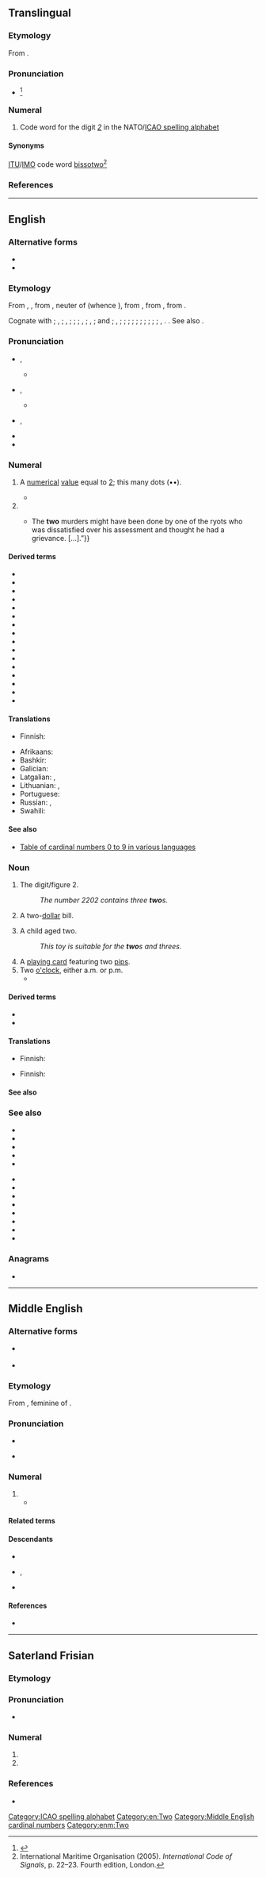 {{also|two-|twò}}
==Translingual==

===Etymology===
From {{der|mul|en|two}}.

===Pronunciation===
* {{IPA|mul|[ˈtuː]}}<ref name=":3">{{Cite book|url=https://www.icao.int/Meetings/anconf12/Document%20Archive/AN10_V2_cons%5B1%5D.pdf|title=Annex 10 to the Convention on International Civil Aviation: Aeronautical Telecommunications; Volume II Communication Procedures including those with PANS status|page=§5.2.1.3, Figure 5–1|publisher=International Civil Aviation Organization|edition=6th|date=October 2001|access-date=23 January 2019|archive-url=https://web.archive.org/web/20190331002913/https://www.icao.int/Meetings/anconf12/Document%20Archive/AN10_V2_cons%5B1%5D.pdf|archive-date=31 March 2019|url-status=live}}</ref>

===Numeral===
{{head|mul|numeral}}

# Code word for the digit ''[[2]]'' in the NATO/[[ICAO spelling alphabet]]

====Synonyms====
[[ITU]]/[[IMO]] code word [[bissotwo]]<ref>International Maritime Organisation (2005). ''International Code of Signals'', p. 22–23. Fourth edition, London.</ref>

===References===
<references/>

[[Category:ICAO spelling alphabet]]

----

==English==
{{wikipedia}}
{{number box|en|2}}

===Alternative forms===
* {{alter|en|twa||obsolete outside dialects}}
* {{alter|en|twey||archaic}}

===Etymology===
{{PIE word|en|dwóh₁}}
From {{inh|en|enm|two}}, {{m|enm|twa}}, from {{inh|en|ang|twā}}, neuter of {{m|ang|twēġen}} (whence {{m|en|twain}}), from {{inh|en|gmw-pro|*twai-}}, from {{inh|en|gem-pro|*twai}}, from {{inh|en|ine-pro|*dwóh₁}}.

Cognate with {{cog|sco|twa||two}}; {{cog|frr|tou}}, {{m|frr|tuu||two}}; {{cog|stq|twäin}}, {{m|stq|two||two}}; {{cog|fy|twa||two}}; {{cog|nl|twee||two}}; {{cog|nds|twee}}, {{m|nds|twei||two}}; {{cog|de|zwei}}, {{m|de|zwo||two}}; {{cog|da|-}} and {{cog|no|to||two}}; {{cog|sv|två}}, {{m|sv|tu||two}}; {{cog|is|tvö||two}}; {{cog|la|duō||two}}; {{cog|grc|δύο||two}}; {{cog|ga|dhá||two}}; {{cog|lt|dù||two}}; {{cog|ru|два||two}}; {{cog|sq|dy||two}}; {{cog|xcl|երկու||two}}; {{cog|sa|द्व||two|tr=dvá}}; {{cog|xto|wu}}, {{cog|txb|wi}}. {{doublet|en|duo}}. See also {{m|en|twain}}.

===Pronunciation===
* {{a|UK}} {{IPA|en|/tuː/|[tʰu̟ː]}}, {{enPR|to͞o}}
** {{audio|en|LL-Q1860_(eng)-Back_ache-two.wav|Audio (UK)}}
* {{a|US}} {{IPA|en|/tu/|[tʰu̟]}}, {{enPR|to͞o}}
** {{audio|en|en-us-two.ogg|Audio (US)}}
* {{a|obsolete}} {{IPA|en|/twuː/|}}, {{enPR|two͞o}}
* {{rhymes|en|uː|s=1}}
* {{homophones|en|to|too}}

===Numeral===
{{head|en|numeral}}

# {{cln|en|cardinal numbers}} A [[numerical]] [[value]] equal to [[2]]; this many dots (••).
#* {{RQ:Grey Riders|8|passage=Venters began to count them—one—'''two'''—three—four—on up to sixteen.}}
# {{n-g|Describing a [[set]] or [[group]] with two [[element]]s.}}
#* {{quote-book|en|year=1927|author=[http://openlibrary.org/authors/OL2416183A F. E. Penny]
|chapter=5|title=[http://openlibrary.org/works/OL16814587W Pulling the Strings]
|passage=“{{...}}The '''two''' murders might have been done by one of the ryots who was dissatisfied over his assessment and thought he had a grievance.&nbsp;[&hellip;].”}}

====Derived terms====
{{rel-top|Terms derived from ''two'' (numeral)}}
* {{l|en|four by two}}
* {{l|en|in two}}
* {{l|en|put two and two together}}
* {{l|en|two-by-four}}
* {{l|en|two-cylinder}}
* {{l|en|two-dimensional}}
* {{l|en|two-edged}}
* {{l|en|two-faced}}
* {{l|en|two heads are better than one}}
* {{l|en|two-hourly}}
* {{l|en|two-piece}}
* {{l|en|two-stroke}}
* {{l|en|twoth}}
* {{l|en|two-tone}}
* {{l|en|two-way}}
* {{l|en|two-wheeler}}
{{rel-bottom}}

====Translations====
{{trans-top|numerical value}}{{multitrans|data=
* Aari: {{tt|aiw|qaskén}}
* Abaza: {{tt|abq|гӏвба}}
* Abkhaz: {{tt|ab|ҩба|sc=Cyrl}}
* Adyghe: {{tt|ady|тӏу}}
* Afrikaans: {{tt+|af|twee}}
* Aghwan: {{t|xag|𐕗𐕈}}, {{t|xag|𐕗𐔽𐔰 }}
* Ainu: {{tt|ain|ツ゜|tr=tu}}
* Aiton: {{t-needed|aio}}
* Akkadian: {{tt|akk|𒁹𒁹|tr=šina}}
* Aklanon: {{t|akl|daewa}}
* Albanian: {{tt+|sq|dy}}
* Alutiiq: {{tt|ems|mal'uk}}
* American Sign Language: [[File:LSQ 2.jpg|upright=0.11]]
* Amharic: {{tt+|am|ሁለት}} (numeral: {{tt|am|፪}})
* Amuzgo: {{tt|amu|bè}}
* Western Apache: {{tt|apw|nakih}}
* Andi: {{t|ani|чӏегу}}
* Arabic: {{tt+|ar|اِثْنَانِ|d}}, (numeral: {{tt|ar|٢}})
*: Egyptian Arabic: {{tt|arz|اتنين|tr=itnēn}}
*: Moroccan Arabic: {{tt|ary|جوج|tr=jūj}}, {{tt|ary|تنين|tr=tnīn}}
* Aragonese: {{tt|an|dos}}
* Aramaic:
*: Assyrian Neo-Aramaic: {{t|aii|ܬܪܹܝ|tr=trē|m}}, {{t|aii|ܬܲܪܬܹܝܢ|tr=tārtēn|f}}
*: Hebrew: {{tt|arc|תרין|tr=trēn|m}}, {{tt|arc|תרתין|tr=tartēn|f}}
*: Syriac: {{tt|arc|ܬܪܝܢ|tr=trēn|m}}, {{tt|arc|ܬܪܬܝܢ|tr=tartēn|f}}
*: Western Neo-Aramaic: {{tt|amw|ܐܬܪ|m|tr=ʾeṯər}}, {{tt|amw|ܬܪܬ̤|f|tr=ṯarč}}
* Archi: {{t|aqc|къвеӏ}}
* Armenian: {{tt+|hy|երկու}}, {{tt|hy|երկուս}}
* Aromanian: {{tt+|rup|doi}}
* Asháninka: {{tt|cni|apite}}
* Assamese: {{tt|as|দুই}} (numeral: [[২]])
* Asturian: {{tt+|ast|dos}}
* Avar: {{tt|av|кӏиго}}
* Aymara: {{tt+|ay|paya}}
* Azerbaijani: {{tt+|az|iki}}
* Baekje: {{t|pkc|矣毛邑|tr=*iterəp}}
* Balinese: {{tt|ban|dadua}}
* Baluchi: {{tt|bal|دو}}
* Bashkir: {{tt|ba|ике}}
* Basque: {{tt+|eu|bi}}
* Bassa: {{tt|bsq|sɔ̃́}}
* Bavarian: {{tt|bar|zwoa}}
* Bay Miwok: {{tt|mkq|osha}}
* Belarusian: {{tt+|be|два|m}}, {{qualifier|collective}} {{tt|be|дво́е}}, {{tt|be|дво́йка|f|sc=Cyrl}}
* Bengali: {{tt+|bn|দুই|sc=Beng}} (numeral: [[২]])
* Bikol Central: {{tt+|bcl|duwa}}
* Binukid: {{t|bkd|daduwa}}
* Brahui: {{tt|brh|iraŧ}}
* Breton: {{tt+|br|daou|m}}, {{tt+|br|div|f}}
* Brunei Malay: {{tt|kxd|dua}}
* Budukh: {{tt|bdk|кьад}}
* Bulgarian: {{tt+|bg|две}}
* Burmese: {{tt+|my|နှစ်|sc=Mymr}} (numeral: {{tt+|my|၂}})
* Buryat: {{tt|bua|хоёр}}
* Catalan: {{tt+|ca|dos|m}}, {{tt+|ca|dues|f}}
* Cebuano: {{tt|ceb|duha}}
* Central Atlas Tamazight: {{tt|tzm|ⵙⵉⵏ|m}}
* Central Dusun: {{tt|dtp|duo}}
* Central Sierra Miwok: {{tt|csm|ˀoṭí·-}}
* Chakma: {{t-needed|ccp}}
* Cham:
*: Eastern Cham: {{t|cjm|dua}}
*: Western Cham: {{t-needed|cja}}
* Chamicuro: {{tt|ccc|ma'pojta}}
* Chechen: {{tt|ce|шиъ}}
* Chepang: {{tt|cdm|नीस्‌}}
* Cherokee: {{tt|chr|ᏔᎵ}}
* Chichewa: {{tt|ny|wiri}}
* Chickasaw: {{tt|cic|toklo}}
* Chinese:
*: Cantonese: {{tt+|yue|二|tr=yi6|sc=Hani}}, {{tt|yue|兩|sc=Hani}}, {{tt+|yue|两|tr=loeng5|sc=Hani}}
*: Dungan: {{tt|dng|эр}}, {{tt|dng|лён}}
*: Gan: {{tt|gan|二|tr=eo5|sc=Hani}}
*: Hakka: {{tt|hak|二|tr=ngi|sc=Hani}}, {{tt|hak|兩|sc=Hani}}, {{tt|hak|两|tr=lióng|sc=Hani}}
*: Mandarin: {{tt+|cmn|二|tr=èr|sc=Hani}}, {{tt+|cmn|兩|sc=Hani}}, {{tt+|cmn|两|tr=liǎng|sc=Hani}}
*: Min Dong: {{tt|cdo|二|tr=nê|sc=Hani}}, {{tt|cdo|兩|sc=Hani}}, {{tt|cdo|两|tr=lâng|sc=Hani}}
*: Min Nan: {{tt+|nan|二|tr=jī, lī}}, {{tt+|nan|兩}}, {{tt|nan|两|tr=nn̄g}}
*:: Teochew: {{tt+|nan|二|tr=ri6}}, {{tt+|nan|兩|sc=Hani}}, {{tt|nan|两|tr=no6|sc=Hani}}
*: Wu: {{tt|wuu|二|tr=nyi, hher|sc=Hani}}, {{tt|wuu|兩|sc=Hani}}, {{tt|wuu|两|tr=lian|sc=Hani}}
* Chuanqiandian Cluster Miao: {{tt|cqd|lf}} {{qualifier|Dananshan Miao}}
* Chukchi: {{tt|ckt|ӈирэӄ|tr=ṇirėq}}
* Chuukese: {{tt|chk|ru}}, {{tt|chk|turu}}, {{tt|chk|rue-}}, {{tt|chk|ruechö}}, {{tt|chk|ruefou}}, {{tt|chk|ruömön}}
* Chuvash: {{tt|cv|иккӗ|sc=Cyrl}}, {{tt|cv|икӗ|sc=Cyrl}}, {{tt|cv|ик|sc=Cyrl}}
* Cornish: {{tt|kw|dew|m}}, {{tt|kw|diw|f}}
* Corsican: {{tt+|co|dui}}
* Cree: {{tt|cr|nîso}}
* Crimean Tatar: {{tt|crh|eki}}
* Czech: {{tt+|cs|dva}}, {{tt+|cs|dvě}}, {{qualifier|collective}} {{tt+|cs|dvoje}}
* Dalmatian: {{tt|dlm|doi}}
* Danish: {{tt+|da|to}}
* Dena'ina: {{tt|tfn|nutiha}}
* Dhivehi: {{tt|dv|ދޭ}}
* Dolgan: {{tt|dlg|икки|tr=ikki|sc=Cyrl}}
* Dutch: {{tt+|nl|twee}}
* Dzongkha: {{tt|dz|གཉིས}}
* Early Modern Korean: {{t|ko-ear|둟|tr=twulh}}
* Elfdalian: {{tt|ovd|twer|m}}, {{tt|ovd|twär|f}}, {{tt|ovd|tau|n}}, {{tt|ovd|twå}}
* Erzya: {{tt|myv|кавто}}
* Esperanto: {{tt+|eo|du}}
* Estonian: {{tt+|et|kaks}}
* Even: {{tt|eve|дөр}}
* Evenki: {{t|evn|дюр}}
* Extremaduran: {{tt|ext|dos}}
* Farefare: {{tt|gur|yi}}, {{tt|gur|bayi}}
* Faroese: {{tt+|fo|tveir|m}}, {{tt|fo|tvær|f}}, {{tt|fo|tvey|n}}
* Fijian: {{tt+|fj|rua}}
* Finnish: {{tt+|fi|kaksi}}
* French: {{tt+|fr|deux}}
* Friulian: {{tt|fur|doi}}, {{tt|fur|dôs}}
* Ga: {{tt|gaa|enyɔ̃}}, {{tt|gaa|enyɔ}}
* Galician: {{tt+|gl|dous}}, {{tt|gl|dúas|f}}
* Garifuna: {{tt|cab|biñá}}, {{tt|cab|biama}}, {{tt|cab|bián}}
* Ge'ez: {{tt|gez|ክልኤቱ|m|sc=Ethi}}, {{tt|gez|ክልኤቲ|f|sc=Ethi}} (numeral: {{tt|gez|፪}})
* Georgian: {{tt+|ka|ორი}}
* German: {{tt+|de|zwei}} ({{tt+|de|zwo}}, {{tt|de|zween}})
* Gothic: {{tt|got|𐍄𐍅𐌰𐌹}}
* Greek: {{tt+|el|δύο}}
*: Ancient: {{tt|grc|δύο}}, {{tt|grc|β΄}} {{qualifier|numeral}}
* Greenlandic: {{tt+|kl|marluk}}
* Guaraní: {{tt|gn|mokõi}}
* Gujarati: {{tt|gu|બગડો}} (numeral: [[૨]])
* Hadza: {{tt|hts|pie}}
* Haitian Creole: {{tt|ht|de}}
* Hausa: {{tt|ha|biyu}}
* Hawaiian: {{tt|haw|lua}}, {{tt|haw|ʻelua}}
* Hebrew: {{tt|he|שתיים|tr=sh'táyim|f|alt=שתיים \ שְׁתַּיִם}} {{qualifier|used for numbering}}, {{tt|he|שניים|tr=sh'náyim|m|alt=שניים \ שְׁנַיִם}}
* Higaonon: {{t|mba|daduwa}}
* Hindi: {{tt+|hi|दो}} (numeral: [[२]]), {{tt+|hi|दुई}}, {{tt+|hi|द्वि}}
* Hlai: {{t|lic|hlaus}}
* Hopi: {{tt|hop|lööyöʼ}}
* Hungarian: {{tt+|hu|kettő}}, {{tt+|hu|két}}
* Hunsrik: {{tt|hrx|zweu}}
* Iban: {{tt|iba|dua}}
* Icelandic: {{tt+|is|tveir|m}}, {{tt+|is|tvær|f}}, {{tt+|is|tvö|n}}
* Ido: {{tt+|io|du}}
* Ifè: {{t|ife|meedzi|alt=méèdzì}}
* Igala: {{t|igl|èjì}}
* Igbo: {{t|ig|àbụ̀ọ}}
* Ilocano: {{tt|ilo|dua}}
* Indonesian: {{tt+|id|dua}}
* Interlingua: {{tt+|ia|duo}}
* Iranun: {{t-needed|ill}}
* Irish: {{tt+|ga|dó}}, {{qualifier|when counting objects}} {{tt|ga|dhá}}, {{qualifier|when counting people}} {{tt|ga|beirt}}
*: Old Irish: {{tt|sga|dá}}
* Isekiri: {{t|its|meji}}
* Isnag: {{t|isd|duwa}}
* Istriot: {{tt|ist|dui}}, {{tt|ist|duj}}
* Istro-Romanian: {{tt|ruo|doi}}
* Italian: {{tt+|it|due}}
* Japanese: {{tt+|ja|二|tr=ni}}, {{tt+|ja|二つ|tr=futatsu}}
* Javanese: {{tt+|jv|loro}}, {{tt+|jv|ro}}, {{tt+|jv|roro}}
* Jeju: {{t|jje|둘}} {{qualifier|native}}, {{t|jje|두}} {{qualifier|native determiner}}, {{t|jje|이}} {{qualifier|Sino}}
* Jersey Dutch: {{tt|gmw-jdt|twî}}
* Kabardian: {{tt|kbd|тӏу}}
* Kalmyk: {{tt|xal|хойр}}
* Kannada: {{tt+|kn|ಎರಡು}} (numeral: {{tt+|kn|೨}})
* Kapampangan: {{tt|pam|addua}}
* Karachay-Balkar: {{tt|krc|эки|sc=Cyrl}}
* Karaim: {{tt|kdr|ėki}}
* Karakhanid: {{tt|xqa|اِكّٖى|tr=ikkī}}
* Karelian: {{tt|krl|kaksi}}
* Kashubian: {{tt|csb|dwa}}
* Kazakh: {{tt+|kk|екі}}
* Khakas: {{tt|kjh|ікі}}
* Khanty: {{qualifier|Kazym}} {{tt|kca|кӑт}}, {{tt|kca|кӑтн}}
* Khinalug: {{tt|kjj|кӏу}}
* Khmer: {{tt+|km|ពីរ}} (numeral: {{l|km|២}})
* Khoekhoe: {{tt|naq|ǀgam}}
* Kikuyu: {{tt|ki|ĩrĩ|c2|c4|c6|c13}}, {{tt|ki|igĩrĩ|c8|10}}
* Komi-Zyrian: {{tt|kpv|кык}}
* Korean: {{tt+|ko|둘}}, {{qualifier|adjective}} {{tt+|ko|두}}, {{tt+|ko|이}}
* Kumyk: {{tt|kum|эки|sc=Cyrl}}
* Kurdish:
*: Central Kurdish: {{tt+|ckb|دوو}}
*: Northern Kurdish: {{tt+|kmr|du}}
* Kyrgyz: {{tt+|ky|эки}}
* Ladin: {{tt|lld|doi}}
* Lak: {{tt|lbe|кӏива}}
* Lakota: {{tt|lkt|núŋpa}}
* Lao: {{tt|lo|ສອງ}} (numeral: {{l|lo|໒}})
* Latgalian: {{tt|ltg|div}}
* Latin: {{tt+|la|duo|m|n}}, {{tt+|la|duae|f}}
* Latvian: {{tt+|lv|divi}}, {{tt|lv|divas}}
* Lezgi: {{tt|lez|кьвед}}
* Ligurian: {{t-needed|lij}}
* Lithuanian: {{tt+|lt|du|m}}, {{tt+|lt|dvi|f}}
* Livonian: {{tt|liv|kakš}}
* Lombard: {{tt+|lmo|du|m}}, {{tt|lmo|dòe|f}}, {{tt|lmo|dô|m}}, {{tt|lmo|dò|f}}
* Louisiana Creole French: {{t|lou|dé}}, {{t|lou|de}}
* Low German:
*: Dutch Low Saxon: {{tt|nds-nl|twei}}
*: German Low German: {{tt|nds-de|twei}}
* Lushootseed: {{tt|lut|saliʔ}}
* Luxembourgish: {{tt+|lb|zwee}}, {{tt+|lb|zwéin}}, {{tt+|lb|zwou}}
* Lü: {{tt|khb|ᦉᦸᧂ}} (numeral: [[᧒]])
* Macedonian: {{tt+|mk|два}}
{{trans-mid}}
* Maguindanao: {{tt|mdh|duwa}}
* Malagasy: {{tt+|mg|roa}}
* Malay:
*: Rumi: {{tt+|ms|dua}}, {{tt|ms|dwi}}
*: Jawi: {{tt|ms|دوا|sc=Arab}}, {{tt|ms|دوي|sc=Arab}}
* Malayalam: {{tt+|ml|രണ്ടു|sc=Mlym}}, {{tt+|ml|രണ്ട്|sc=Mlym}} (numeral :[[൨]])
* Maltese: {{tt+|mt|tnejn|m|f}}
* Manchu: {{tt|mnc|ᠵᡠᠸᡝ}}
* Mangarevan: {{tt|mrv|rua}}
* Mansi: {{tt|mns|китыг}}
* Manx: {{tt|gv|daa}}, {{tt|gv|ghaa}}
* Maori: {{tt+|mi|rua}}
* Mapudungun: {{tt|arn|epu}}
* Maranao: {{tt|mrw|dowa}}
* Marathi: {{tt+|mr|दोन|sc=Deva}} (numeral: [[२]])
* Mari:
*: Eastern Mari: {{tt|chm|кокыт}}
* Maricopa: {{tt|mrc|xavik}}, {{tt|mrc|hvik}}
* Marshallese: {{tt|mh|ruo}}
* Megleno-Romanian: {{tt|ruq|doi}}
* Mi'kmaq: {{tt|mic|dabu}}
* Middle English: {{t|enm|two}}
* Middle Korean: {{t|okm|둟〯|tr=twǔlh}}
* Minangkabau: {{tt+|min|duo}}
* Mirandese: {{tt|mwl|dous}}
* Mon: {{t|mnw|ၜါ|tr=ba}}
* Mongolian: {{tt+|mn|хоёр}}, {{tt|mn|ᠬᠣᠶᠠᠷ}} (numeral: [[᠒]])
* Montagnais: {{tt|moe|nishᵘ}}
* Muong: {{tt|mtq|hàl}}
* Mòcheno: {{tt|mhn|zboa}}
* Nahuatl: {{tt+|nah|ome}}
* Nanai: {{t|gld|дюэр}}
* Nauruan: {{tt|na|aro}}
* Navajo: {{tt|nv|naaki}}
* Nepali: {{tt+|ne|दुई}} (numeral: [[२]])
* Ngazidja Comorian: {{tt|zdj|-ili}}
* Nigerian Pidgin: {{t|pcm|tu}}
* Niuean: {{tt|niu|ua}}
* Nivkh: {{t|niv|менӈ}}
* North Frisian: {{qualifier|Mooring}} {{tt|frr|twäär|m}} {{tt|frr|tou|f|n}}, {{qualifier|Föhr-Amrum|Helgoland|Sylt}} {{tt|frr|tau}}
* North Marquesan: {{tt|mrq|úa}}
* Northern Ohlone: {{tt|cst|uṯhin}}
* Northern Thai: {{tt|nod|ᩈᩬᨦ}}, {{tt|nod|ᩈᩬᩙ}}
* Norwegian: {{tt+|no|to}}
* O'odham: {{tt|ood|go꞉k}}
* Occitan: {{tt+|oc|dos|m}}, {{tt+|oc|doas|f}}
* Ojibwe: {{tt|oj|niizh}}
* Okinawan: {{tt|ryu|二|tr=ni}}, {{tt|ryu|二ち|tr=tāchi}}
* Old Church Slavonic: {{tt|cu|дъва|m|sc=Cyrs}}
* Old English: {{tt|ang|twēġen|m}}, {{tt|ang|twā|f|n}}
* Old Frisian: {{tt|ofs|twā}}
* Old Javanese: {{t|kaw|rwa}}
* Old Korean: {{t|oko|二尸|tr=*TWUPUl}}
* Old Turkic: {{tt|otk|𐰚𐰃|tr=eki}}
* Oriya: {{tt+|or|ଦୁଇ}} (numeral: {{tt|or|୨}})
* Oromo: {{tt+|om|lama}}
* Oscan: {{tt|osc|𐌃𐌖𐌔}}
* Ossetian: {{tt|os|дыууӕ}}
* Ottoman Turkish: {{tt|ota|ایكی|tr=iki|sc=ota-Arab}}
* Papiamentu: {{tt|pap|dos}}
* Pashto: {{tt+|ps|دوه|tr=dwa}}
* Pennsylvania German: {{tt|pdc|zwee}}, {{tt|pdc|zvay}}
* Persian: {{tt+|fa|دو|tr=do}} (numeral: {{tt|fa|۲}})
* Phake: {{t-needed|phk}}
* Piedmontese: {{tt|pms|doi|m}}, {{tt|pms|doe|f}}
* Pipil: {{tt|ppl|ume}}
* Polish: {{tt+|pl|dwa|n}}
* Portuguese: {{tt+|pt|dois|m}}, {{tt+|pt|duas|f}}
* Punjabi: {{tt|pa|ਦੋ}} (numeral: {{tt|pa|੨}})
* Purepecha: {{tt|pua|tsimani}}
* Quechua: {{tt+|qu|iskay}}, {{tt|qu|iskai}}, {{tt|qu|işkai}}
* Rajasthani: {{t-needed|raj}}
* Rapa Nui: {{tt|rap|rua}}
* Rarotongan: {{tt|rar|rua}}
* Ratahan: {{tt|rth|rua}}
* Rohingya: {{tt|rhg|dui}}
* Romani: {{tt|rom|dui}}
*: Kalo Finnish Romani: {{tt|rmf|dui}}
* Romanian: {{tt+|ro|doi|m}}, {{tt+|ro|două|f}}
* Romansch: {{tt|rm|dus|m}}, {{tt|rm|duas|f}}
* Russian: {{tt+|ru|два|m|n}}, {{tt+|ru|две|f}}, {{tt+|ru|дво́е}} {{qualifier|collective}}, {{tt+|ru|дво́йка|f}}
* Rusyn: {{tt|rue|два|sc=Cyrl}}
* S'gaw Karen: {{tt|ksw|ခံ}}
* Saho: {{t-needed|ssy}}
* Sami:
*: Inari: {{tt|smn|kyehti}}
*: Northern: {{tt|se|guokte}}
*: Skolt: {{tt|sms|kue´htt}}
*: Southern: {{tt|sma|göökte}}
* Samoan: {{tt+|sm|lua}}
* Sanskrit: {{tt+|sa|द्वि}}
* Santali: {{tt|sat|ᱵᱟᱨ}}
* Sarcee: {{tt|srs|ákíyi}}
* Saterland Frisian: {{tt|stq|two}}
* Scots: {{tt|sco|twa}}
* Scottish Gaelic: {{tt|gd|dà}} {{qualifier|before nouns}}, {{tt|gd|dhà}} {{qualifier|free-standing}}, {{qualifier|persons}} {{tt|gd|dithis|f}}
* Semai: {{tt|sea|due}}
* Serbo-Croatian:
*: Cyrillic: {{tt|sh|два̑|sc=Cyrl}}
*: Roman: {{tt|sh|dvȃ}}
* Shan: {{tt+|shn|သွင်}} (numeral: [[႒]])
* Shor: {{tt|cjs|ийги|tr=iygi}}
* Sichuan Yi: {{tt|ii|ꑍ}}
* Sicilian: {{tt+|scn|dui}}
* Sikkimese: {{tt|sip|ཉི}}
* Sindhi: {{tt+|sd|ٻه|alt=ٻَه|tr=ba}}
* Sinhalese: {{tt+|si|දෙක}}
* Slovak: {{tt|sk|dvaja}}, {{tt+|sk|dva}}, {{tt|sk|dve}}
* Slovene: {{tt+|sl|dvá}}, {{qualifier|when counting}} {{tt+|sl|dvé}}
* Slovincian: {{tt|zlw-slv|dvȧ̃}}
* Somali: {{tt|so|labba}}
* Sorbian:
*: Lower Sorbian: {{tt|dsb|dwa}}
*: Upper Sorbian: {{tt+|hsb|dwaj|m}}, {{tt|hsb|dwě|f|n}}
* South Marquesan: {{tt|mqm|úa}}
* Southern Altai: {{tt|alt|эки}}
* Southern Ohlone: {{tt|css|utsgin}}
* Spanish: {{tt+|es|dos}}
* Sumerian: {{tt|sux|𒁹𒁹|tr=min}}
* Swahili: {{tt|sw|wili}}
* Swazi: {{tt|ss|bili}}
* Swedish: {{tt+|sv|två}}
* Tabasaran: {{t|tab|кьюб}}
* Tagalog: {{tt+|tl|dalawa}}
* Tahitian: {{tt|ty|piti}}, {{qualifier|when counting objects}} {{tt|ty|rua}}, {{qualifier|when counting people}} {{tt|ty|to'opiti}}
* Tai Dam: {{tt|blt|ꪎꪮꪉ}}
* Tai Nüa: {{tt|tdd|ᥔᥩᥒᥴ}}
* Tajik: {{tt+|tg|ду}}
* Talysh: {{qualifier|Asalemi}} {{tt|tly|ده|tr=də|sc=fa-Arab}}
* Tamil: {{tt+|ta|இரண்டு}} (numeral: {{tt|ta|௨}})
* Tangut: {{tt|txg|𗍫|tr=njɨ̱}}
* Taos: {{tt|twf|wí’iną}}
* Tashelhit: {{tt|shi|sin|m}}, {{tt|shi|snat|f}}
* Tatar: {{tt+|tt|ике}}
* Tausug: {{tt|tsg|duwa}}
* Telugu: {{tt+|te|రెండు}} (numeral: {{tt+|te|౨}})
* Ternate: {{t-needed|tft}}
* Tetum: {{tt|tet|rua}}
* Thai: {{tt+|th|สอง}} (numeral: {{tt+|th|๒}})
* Tibetan: {{tt|bo|གཉིས|sc=Tibt}} (numeral: {{tt|bo|༢}})
* Tidore: {{t-needed|tvo}}
* Tigre: {{tt|tig|ክልኦት|m|sc=Ethi}}, {{tt|tig|ክልኤ|f|sc=Ethi}} (numeral: {{tt|tig|፪}})
* Tigrinya: {{tt+|ti|ክልተ|sc=Ethi}} (numeral: {{tt|ti|፪}})
* Timugon Murut: {{tt|tih|duo}}
* Tlingit: {{tt|tli|déix̱}}, {{tt|tli|dáx̱náx̱}}
* Tocharian A: {{tt|xto|wu}}, {{tt|xto|we}}
* Tocharian B: {{tt|txb|wi}}
* Tok Pisin: {{tt|tpi|tupela}}
* Tongan: {{tt|to|ua}}
* Tupinambá: {{tt|tpn|mokõî}}
* Turkish: {{tt+|tr|iki}}
* Turkmen: {{tt+|tk|iki}}
* Tuvaluan: {{tt|tvl|lua}}
* Tuvan: {{tt|tyv|ийи}}
* Tz'utujil: {{tt|tzj|ka’i}}
* Udi: {{t|udi|пӏаъ}}
* Udmurt: {{tt|udm|кык}}
* Ukrainian: {{tt+|uk|два|m}}, {{tt|uk|дві|f}}, {{tt|uk|дво́є}} {{qualifier|collective}}, {{tt|uk|дві́йко}}{{qualifier|colloquial}}, {{tt|uk|дві́єчко}} {{qualifier|colloquial diminutive}}, {{tt+|uk|дві́йка|f|sc=Cyrl}}
* Ulukwumi: {{t|ulb|ezi|alt=èzì}}
* Umbrian: {{tt|xum|𐌕𐌖𐌚}}
* Unami: {{tt|unm|nisha}}
* Urdu: {{tt|ur|دو|tr=do}}
* Uyghur: {{tt+|ug|ئىككى|sc=ug-Arab}}
* Uzbek: {{tt+|uz|ikki}}
* Venetian: {{tt+|vec|do}}, {{tt+|vec|due}}
* Veps: {{tt|vep|kaks'}}
* Vietnamese: {{tt+|vi|hai}}
* Vilamovian: {{tt|wym|cwe}}
* Volapük: {{tt+|vo|tel}}
* Votic: {{tt|vot|kahsi}}, {{tt|vot|кахси}}
* Võro: {{tt|vro|katś}}
* Wakhi: {{tt|wbl|bu}}
* Walloon: {{tt+|wa|deus}}
* Waray-Waray: {{tt|war|duha}}
* Welsh: {{tt+|cy|dau|m}}, {{tt+|cy|dwy|f}}
* West Frisian: {{tt+|fy|twa}}
* Western Apache: {{tt|apw|naki}}, {{tt|apw|nakih}}, {{tt|apw|nakih}}
* Western Bukidnon Manobo: {{t|mbb|dezuwa}}
* White Hmong: {{tt|mww|ob}}
* Winnebago: {{tt|win|nųųp}}
* Wiradhuri: {{tt|wrh|bula}}
* Wolof: {{tt+|wo|ñaar}}
* Xhosa: {{tt|xh|bini}}
* Yagara: {{tt|yxg|budela}}, {{tt|yxg|burla}}
* Yagnobi: {{tt|yai|ду}}
* Yakan: {{tt|yka|duwe}}
* Yakut: {{tt|sah|икки|sc=Cyrl}}
* Yao: {{tt|yao|wili}}
* Yiddish: {{tt|yi|צוויי}}
* Yoruba: {{tt|yo|èjì}}, {{t|yo|eéjì}} {{qualifier|counting}}, {{t|yo|méjì}}
* Yup'ik: {{tt|esu|malruk}}
* Yámana: {{tt|yag|kampeipi}}
* Zaghawa: {{tt|zag|suwi}}
* Zazaki: {{tt|zza|di}}
* Zealandic: {{tt|zea|tweê}}, {{tt|zea|tweêje}} {{q|in counting}}
* Zhuang: {{tt|za|ngeih}}, {{tt|za|ŋeiƅ}} (''Sawndip'' {{tt|za|二}}); {{tt|za|song}}, {{tt|za|soŋ}} ({{tt|za|雙}}, {{tt|za|双}})
* Zulu: {{tt|zu|bili}}
* Zuni: {{tt|zun|kwili}}
}}
{{trans-bottom}}

{{trans-top|describing set or group with two elements}}
* Finnish: {{t+|fi|kaksi}}
{{trans-mid}}
{{trans-bottom}}

{{checktrans-top}}
* Afrikaans: {{t+check|af|paar}} <!-- Was under "describing set or group with two components". This appears to be noun for "set or group with two components". -->
* Bashkir: {{t-check|ba|икәү}} <!-- Was under "describing set or group with two components". This appears to be noun for "set or group with two components". -->
* Galician: {{t+check|gl|par}} <!-- Was under "describing set or group with two components". This appears to be noun for "set or group with two components". -->
* Latgalian: {{t-check|ltg|diveji|m}}, {{t|ltg|divejis|f}} <!-- Was under "describing set or group with two components". This appears to be noun for "set or group with two components". -->
* Lithuanian: {{t+check|lt|dvejeri|m}}, {{t|lt|dvejerios|f}} <!-- Was under "describing set or group with two components". This appears to be noun for "set or group with two components". -->
* Portuguese: {{t+check|pt|par|m}} <!-- Was under "describing set or group with two components". This appears to be noun for "set or group with two components". -->
* Russian: {{t+check|ru|па́ра|f}}, {{t+check|ru|дво́йка|f}} <!-- Was under "describing set or group with two components". This appears to be noun for "set or group with two components". -->
* Swahili: {{t+check|sw|mbili}}
{{trans-bottom}}

====See also====
* [[Appendix:Cardinal_numbers_0_to_9|Table of cardinal numbers 0 to 9 in various languages]]

===Noun===
{{en-noun}}

# The digit/figure 2.
#: ''The number 2202 contains three '''two'''s.''
# {{lb|en|US|informal}} A two-[[dollar]] bill.
# A child aged two.
#: ''This toy is suitable for the '''two'''s and threes.''
# A [[playing card]] featuring two [[pip]]s.
# Two [[o'clock]], either a.m. or p.m.
#* {{quote-book|1=en|year=1926|author=Sir Arthur Conan Doyle|authorlink=Arthur Conan Doyle|title=The Land of Mist|url=http://gutenberg.net.au/ebooks06/0601351h.html|passage=It was a weary time. A carriage clock had been placed on the discoloured wooden mantelpiece, and slowly its hands crept on from one to '''two''' and from '''two''' to three.}}

====Derived terms====
* {{l|en|two-up}}
* {{l|en|two's complement}}

====Translations====
{{trans-top|digit or figure}}{{multitrans|data=
* Armenian: {{tt+|hy|երկու}}, {{tt|hy|երկուս}}
* Asturian: {{tt+|ast|dos|m}}
* Basque: {{tt+|eu|bi}}
* Belarusian: {{tt|be|дво́йка|f}}
* Bikol Central: {{tt+|bcl|duwa}}
* Catalan: {{tt+|ca|dos|m}}
* Cebuano: {{tt|ceb|duha}}
* Chinese:
*: Mandarin: {{tt+|cmn|二|tr=èr}}
* Corsican: {{tt+|co|dui|m}}, {{tt+|co|duie|f}}
* Czech: {{tt+|cs|dvojka|f}}
* Danish: {{tt|da|total|n}}
* Dutch: {{tt+|nl|twee|f}}
* Esperanto: {{tt+|eo|du}}
* Estonian: {{tt+|et|kaks}}
* Farefare: {{tt|gur|yi}}, {{tt|gur|bayi}}
* Faroese: {{tt|fo|tveytal|n}}
* Finnish: {{tt+|fi|kakkonen}}
* French: {{tt+|fr|deux|m|p}}
* Galician: {{tt+|gl|dous|m}}
* German: {{tt+|de|Zwei|f}}
* Hebrew: {{tt|he|שתיים|f|tr=shtáyim}}
* Hindi: {{tt+|hi|दो|m}}
* Hungarian: {{tt+|hu|kettő}}, {{tt+|hu|kettes}}
* Ilocano: {{tt|ilo|dua}}
* Interlingua: {{tt+|ia|duo}}, {{tt|ia|duos|p}}
* Irish: {{tt|ga|dhá}}
* Italian: {{tt+|it|due|m|p}}
{{trans-mid}}
* Japanese: {{tt+|ja|二|tr=ni}}
* Lithuanian: {{tt+|lt|dvejetas|m}}
* Macedonian: {{tt|mk|двојка|f}}
* Maltese: {{tt+|mt|tnejn|m|f}}
* Pashto: {{tt+|ps|دوه|tr=dwa|sc=ps-Arab}}
* Pennsylvania German: {{tt|pdc|zwee}}
* Persian: {{tt+|fa|دو|tr=do}}
* Polish: {{tt+|pl|dwójka|f}}
* Portuguese: {{tt+|pt|dois|m}}
* Romanian: {{tt+|ro|doi|m}}
* Russian: {{tt+|ru|дво́йка|f}}
* Scottish Gaelic: {{tt|gd|dhà}}
* Serbo-Croatian:
*: Cyrillic: {{tt|sh|дво́јка|f|sc=Cyrl}}
*: Roman: {{tt+|sh|dvójka|f}}
* Slovene: {{tt|sl|dvojka|f}}
* Spanish: {{tt+|es|dos|m}}
* Swedish: {{tt+|sv|tvåa|c}}
* Tagalog: {{tt+|tl|dalawa}}
* Tamil: {{tt+|ta|இரண்டு}}
* Tok Pisin: {{tt|tpi|tu}}
* Ukrainian: {{tt+|uk|дві́йка|f}}
* Welsh: {{tt+|cy|dau|m}}, {{tt+|cy|dwy|f}}
}}
{{trans-bottom}}

{{trans-top|two-dollar bill}}{{multitrans|data=
* Dutch: {{tt|nl|[[biljet]] van twee dollar|n}}
* Faroese: {{tt|fo|tveydollaraseðil|m}}
* Finnish: {{tt|fi|[[kaksi|kahden]] [[dollari|dollarin]] [[seteli]]}}
* French: {{tt|fr|[[billet]] de deux dollars|m}}
* Galician: {{tt|gl|billete de dous dólares}}
* German: {{tt+|de|Zweier|m}}, {{t|de|Zweidollarschein|m}}
{{trans-mid}}
* Italian: {{tt|it|[[biglietto]] da due dollari|m}}, {{t|it|[[bancanota]] da due dollari|f}}
* Navajo: {{tt|nv|naaki béeso}}
* Portuguese: {{tt|pt|[[cédula]] [[de]] [[dois]] [[dólar]]es|f}}, {{t|pt|[[nota]] de dois dólares|f}}
* Russian: {{tt|ru|двухдолларо́вка|f}}, {{t|ru|двухрублёвка|f}}
* Swedish: {{tt|sv|tvådollarssedel|c}}
}}
{{trans-bottom}}

{{trans-top|child aged two}}
* Finnish: {{t|fi|[[kaksi]][[-vuotias|vuotias]]}}
{{trans-mid}}
{{trans-bottom}}

{{trans-top|playing card}}
* Finnish: {{t+|fi|kakkonen}}
{{trans-mid}}
{{trans-bottom}}

====See also====
{{table:playing cards/en}}

===See also===
{{top2}}
* {{l|en|2}}
* {{l|en|2nd}}
* {{l|en|both}}
* {{l|en|couple}}
* {{l|en|double}}
{{mid2}}
* {{l|en|dual}}
* {{l|en|pair}}
* {{l|en|second}}
* {{l|en|twain}}
* {{l|en|twice}}
* {{l|en|twin}}
* {{l|en|twi-}}
* {{l|en|two-}}
{{bottom}}

===Anagrams===
* {{anagrams|en|a=otw|OTW|TOW|Tow|WTO|owt|tow|wot}}

[[Category:en:Two]]

----

==Middle English==
{{number box|enm|2}}
<!--this Middle English entry was created using Template:new enm entry-->

===Alternative forms===
* {{l|enm|twa}} {{qualifier|Early ME|Northern ME}}
* {{l|enm|tuo}}

===Etymology===
{{dercat|enm|gmw-pro|gem-pro|ine-pro|inh=3}}
From {{inh|enm|ang|twā}}, feminine of {{m|ang|twēġen}}.

===Pronunciation===
* {{IPA|enm|/twɔː/|/twoː/}}
* {{a|Northern ME}} {{IPA|enm|/twɑː/}}

===Numeral===
{{head|enm|numeral}}

# {{l|en|two}}
#* {{RQ:Peterborough Chronicle|c|1137|89|verso=yes|Gif '''tƿa''' men oþer ·iii· coman ridend to an tun · al þe tunſcipe flugæn foꝛ heom. ƿenden ð hi ƿæron ræuereſ.|If '''two''' or three men came riding into a town, the whole town ran away from them, concluding that they were robbers.}}

====Related terms====
{{rel3|enm|twelve|twie|twifold|twofold|twyn}}

====Descendants====
* {{desc|en|two}}
* {{desc|sco|twa}}, {{l|sco|twae}}
* {{desc|yol|twye|alts=1}}

====References====
* {{R:MED Online|entry=twō|pos=num|id=MED47539}}

[[Category:Middle English cardinal numbers]]
[[Category:enm:Two]]

----

==Saterland Frisian==

===Etymology===
{{nonlemma}}

===Pronunciation===
* {{IPA|stq|/tvɔ/}}

===Numeral===
{{head|stq|numeral form}}

# {{inflection of|stq|twäin||f}}
# {{inflection of|stq|twäin||n}}

===References===
* {{R:stq:SW}}